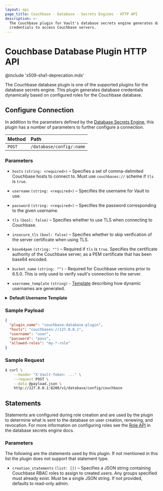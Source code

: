 ```yaml
---
layout: api
page_title: Couchbase - Database - Secrets Engines - HTTP API
description: >-
  The Couchbase plugin for Vault's database secrets engine generates database
  credentials to access Couchbase servers.
---
```


# Couchbase Database Plugin HTTP API

@include 'x509-sha1-deprecation.mdx'

The Couchbase database plugin is one of the supported plugins for the database
secrets engine. This plugin generates database credentials dynamically based on
configured roles for the Couchbase database.

## Configure Connection

In addition to the parameters defined by the [Database
Secrets Engine](/vault/api-docs/secret/databases#configure-connection), this plugin
has a number of parameters to further configure a connection.

| Method | Path                     |
| :----- | :----------------------- |
| `POST` | `/database/config/:name` |

### Parameters

- `hosts` `(string: <required>)` – Specifies a set of comma-delimited Couchbase
  hosts to connect to. Must use `couchbases://` scheme if `tls` is `true`.

- `username` `(string: <required>)` – Specifies the username for Vault to use.

- `password` `(string: <required>)` – Specifies the password corresponding to
  the given username.

- `tls` `(bool: false)` – Specifies whether to use TLS when connecting to
  Couchbase.

- `insecure_tls` `(bool: false)` – Specifies whether to skip verification of the
  server certificate when using TLS.

- `base64pem` `(string: "")` – Required if `tls` is `true`. Specifies the
  certificate authority of the Couchbase server, as a PEM certificate that has
  been base64 encoded.

- `bucket_name` `(string: "")` - Required for Couchbase versions prior to 6.5.0. This
  is only used to verify vault's connection to the server.

- `username_template` `(string)` - [Template](/vault/docs/concepts/username-templating) describing how
  dynamic usernames are generated.

<details>
<summary><b>Default Username Template</b></summary>

```
V_{{.DisplayName | uppercase | truncate 64}}_{{.RoleName | uppercase | truncate 64}}_{{random 20 | uppercase}}_{{unix_time}}
```

<details>
  <summary><b>Example Usernames:</b></summary>

| Example       |                                                      |
| ------------- | ---------------------------------------------------- |
| `DisplayName` | `token`                                              |
| `RoleName`    | `myrolename`                                         |
| Username      | `V_TOKEN_MYROLENAME_USZT1N4CYHAL4M0XTGX3_1614294836` |

| Example       |                                                                                |
| ------------- | ------------------------------------------------------------------------------ |
| `DisplayName` | `amuchlonger_dispname`                                                         |
| `RoleName`    | `role-name-with-dashes`                                                        |
| Username      | `V_AMUCHLONGER_DISPNAME_ROLE-NAME-WITH-DASHES_S0T9XB0JSAB9NQZ7YJ40_1614294836` |

</details>
</details>

### Sample Payload

```json
{
  "plugin_name": "couchbase-database-plugin",
  "hosts": "couchbases://127.0.0.1",
  "username": "user",
  "password": "pass",
  "allowed-roles": "my-*-role"
}
```

### Sample Request

```bash
$ curl \
    --header "X-Vault-Token: ..." \
    --request POST \
    --data @payload.json \
    http://127.0.0.1:8200/v1/database/config/couchbase
```

## Statements

Statements are configured during role creation and are used by the plugin to
determine what is sent to the database on user creation, renewing, and
revocation. For more information on configuring roles see the [Role
API](/vault/api-docs/secret/databases#create-role) in the database secrets engine docs.

### Parameters

The following are the statements used by this plugin. If not mentioned in this
list the plugin does not support that statement type.

- `creation_statements` `(list: [])` – Specifies a JSON string containing
  Couchbase RBAC roles to assign to created users. Any groups specified must
  already exist. Must be a single JSON string. If not provided, defaults to
  read-only admin.
